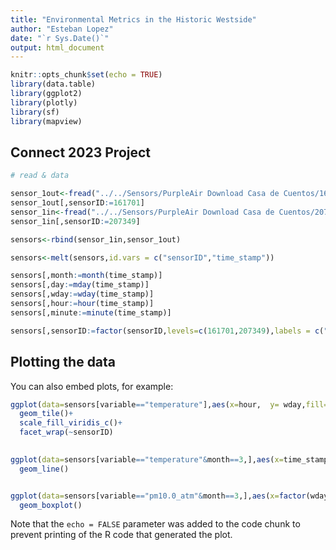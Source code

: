 ```yaml
---
title: "Environmental Metrics in the Historic Westside"
author: "Esteban Lopez"
date: "`r Sys.Date()`"
output: html_document
---
```


```r
knitr::opts_chunk$set(echo = TRUE)
library(data.table)
library(ggplot2)
library(plotly)
library(sf)
library(mapview)
```

## Connect 2023 Project



```r
# read & data

sensor_1out<-fread("../../Sensors/PurpleAir Download Casa de Cuentos/161701 2024-03-01 2024-04-13 10-Minute Average.csv")
sensor_1out[,sensorID:=161701]
sensor_1in<-fread("../../Sensors/PurpleAir Download Casa de Cuentos/207349 2024-03-01 2024-04-13 10-Minute Average.csv")
sensor_1in[,sensorID:=207349]

sensors<-rbind(sensor_1in,sensor_1out)

sensors<-melt(sensors,id.vars = c("sensorID","time_stamp"))

sensors[,month:=month(time_stamp)]
sensors[,day:=mday(time_stamp)]
sensors[,wday:=wday(time_stamp)]
sensors[,hour:=hour(time_stamp)]
sensors[,minute:=minute(time_stamp)]

sensors[,sensorID:=factor(sensorID,levels=c(161701,207349),labels = c("Rinconcito - Outside","Rinconcito - Inside"))]

```

## Plotting the data

You can also embed plots, for example:

```r

ggplot(data=sensors[variable=="temperature"],aes(x=hour,  y= wday,fill= value))+
  geom_tile()+
  scale_fill_viridis_c()+
  facet_wrap(~sensorID)
  

ggplot(data=sensors[variable=="temperature"&month==3,],aes(x=time_stamp, y=value,color=sensorID))+
  geom_line()


ggplot(data=sensors[variable=="pm10.0_atm"&month==3,],aes(x=factor(wday), y=value,color=sensorID))+
  geom_boxplot()

```

Note that the `echo = FALSE` parameter was added to the code chunk to prevent printing of the R code that generated the plot.
